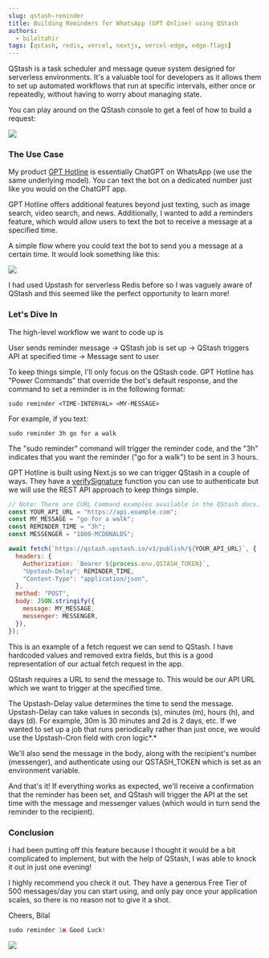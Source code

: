 ```yaml
---
slug: qstash-reminder
title: Building Reminders for WhatsApp (GPT Online) using QStash
authors:
  - bilaltahir
tags: [qstash, redis, vercel, nextjs, vercel-edge, edge-flags]
---
```


QStash is a task scheduler and message queue system designed for serverless environments. It's a valuable tool for developers as it allows them to set up automated workflows that run at specific intervals, either once or repeatedly, without having to worry about managing state.

You can play around on the QStash console to get a feel of how to build a request:

![](https://upstash.com/blog/qstash/rbuilder.png)

### The Use Case

My product [GPT Hotline](https://www.gpthotline.com/) is essentially ChatGPT on WhatsApp (we use the same underlying model). You can text the bot on a dedicated number just like you would on the ChatGPT app.

GPT Hotline offers additional features beyond just texting, such as image search, video search, and news. Additionally, I wanted to add a reminders feature, which would allow users to text the bot to receive a message at a specified time.

A simple flow where you could text the bot to send you a message at a certain time. It would look something like this:

![](https://cdn.hashnode.com/res/hashnode/image/upload/v1675305854860/b10907fb-761c-4025-96e1-915247c18368.png)

I had used Upstash for serverless Redis before so I was vaguely aware of QStash and this seemed like the perfect opportunity to learn more!

### Let's Dive In

The high-level workflow we want to code up is

User sends reminder message -&gt; QStash job is set up -&gt; QStash triggers API at specified time -&gt; Message sent to user

To keep things simple, I'll only focus on the QStash code. GPT Hotline has "Power Commands" that override the bot's default response, and the command to set a reminder is in the following format:

```plaintext
sudo reminder <TIME-INTERVAL> <MY-MESSAGE>
```

For example, if you text:

```plaintext
sudo reminder 3h go for a walk
```

The "sudo reminder" command will trigger the reminder code, and the "3h" indicates that you want the reminder ("go for a walk") to be sent in 3 hours.

GPT Hotline is built using Next.js so we can trigger QStash in a couple of ways. They have a [verifySignature](https://console.upstash.com/qstash?tab=quickstarts) function you can use to authenticate but we will use the REST API approach to keep things simple.

```javascript
// Note: There are CURL Command examples available in the QStash docs.
const YOUR_API_URL = "https://api.example.com";
const MY_MESSAGE = "go for a walk";
const REMINDER_TIME = "3h";
const MESSENGER = "1800-MCDONALDS";

await fetch(`https://qstash.upstash.io/v1/publish/${YOUR_API_URL}`, {
  headers: {
    Authorization: `Bearer ${process.env.QSTASH_TOKEN}`,
    "Upstash-Delay": REMINDER_TIME,
    "Content-Type": "application/json",
  },
  method: "POST",
  body: JSON.stringify({
    message: MY_MESSAGE,
    messenger: MESSENGER,
  }),
});
```

This is an example of a fetch request we can send to QStash. I have hardcoded values and removed extra fields, but this is a good representation of our actual fetch request in the app.

QStash requires a URL to send the message to. This would be our API URL which we want to trigger at the specified time.

The Upstash-Delay value determines the time to send the message. Upstash-Delay can take values in seconds (s), minutes (m), hours (h), and days (d). For example, 30m is 30 minutes and 2d is 2 days, etc. If we wanted to set up a job that runs periodically rather than just once, we would use the Upstash-Cron field with cron logic*.*

We'll also send the message in the body, along with the recipient's number (messenger), and authenticate using our QSTASH_TOKEN which is set as an environment variable.

And that's it! If everything works as expected, we'll receive a confirmation that the reminder has been set, and QStash will trigger the API at the set time with the message and messenger values (which would in turn send the reminder to the recipient).

### Conclusion

I had been putting off this feature because I thought it would be a bit complicated to implement, but with the help of QStash, I was able to knock it out in just one evening!

I highly recommend you check it out. They have a generous Free Tier of 500 messages/day you can start using, and only pay once your application scales, so there is no reason not to give it a shot.

Cheers,
Bilal

```javascript
sudo reminder 1m Good Luck!
```

![](https://cdn.hashnode.com/res/hashnode/image/upload/v1675307454793/0498a7e9-20de-4034-9637-939a2738aedc.png)
